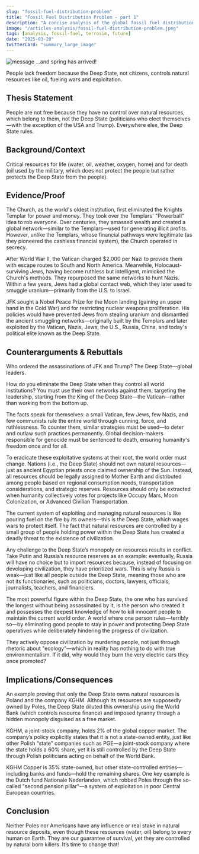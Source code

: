 ```yaml
---
slug: "fossil-fuel-distribution-problem"
title: "Fossil Fuel Distribution Problem - part 1"
description: "A concise analysis of the global fossil fuel distribution crisis, exploring logistical hurdles, geopolitical tensions, and environmental consequences that impact energy systems worldwide"
image: "/articles-analysis/fossil-fuel-distribution-problem.jpeg"
tags: [analysis, fossil-fuel, terrosim, future]
date: "2025-03-20"
twitterCard: "summary_large_image"
---
```


![message](/articles-analysis/fossil-fuel-distribution-problem.jpeg)
...and spring has arrived!

People lack freedom because the Deep State, not citizens, controls natural resources like oil, fueling wars and exploitation.

<!-- truncate -->

## Thesis Statement

People are not free because they have no control over natural resources, which belong to them, not the Deep State (politicians who elect themselves—with the exception of the USA and Trump). Everywhere else, the Deep State rules.

## Background/Context

Critical resources for life (water, oil, weather, oxygen, home) and for death (oil used by the military, which does not protect the people but rather protects the Deep State from the people).

## Evidence/Proof

The Church, as the world's oldest institution, first eliminated the Knights Templar for power and money. They took over the Templars' "Powerball" idea to rob everyone. Over centuries, they amassed wealth and created a global network—similar to the Templars—used for generating illicit profits. However, unlike the Templars, whose financial pathways were legitimate (as they pioneered the cashless financial system), the Church operated in secrecy.

After World War II, the Vatican charged $2,000 per Nazi to provide them with escape routes to South and North America. Meanwhile, Holocaust-surviving Jews, having become ruthless but intelligent, mimicked the Church's methods. They repurposed the same networks to hunt Nazis. Within a few years, Jews had a global contact web, which they later used to smuggle uranium—primarily from the U.S. to Israel.

JFK sought a Nobel Peace Prize for the Moon landing (gaining an upper hand in the Cold War) and for restricting nuclear weapons proliferation. His policies would have prevented Jews from stealing uranium and dismantled the ancient smuggling networks—originally built by the Templars and later exploited by the Vatican, Nazis, Jews, the U.S., Russia, China, and today's political elite known as the Deep State.

## Counterarguments & Rebuttals

Who ordered the assassinations of JFK and Trump? The Deep State—global leaders.

How do you eliminate the Deep State when they control all world institutions? You must use their own networks against them, targeting the leadership, starting from the King of the Deep State—the Vatican—rather than working from the bottom up.

The facts speak for themselves: a small Vatican, few Jews, few Nazis, and few communists rule the entire world through cunning, force, and ruthlessness. To counter them, similar strategies must be used—to deter and outlaw such practices permanently. Global decision-makers responsible for genocide must be sentenced to death, ensuring humanity's freedom once and for all.

To eradicate these exploitative systems at their root, the world order must change. Nations (i.e., the Deep State) should not own natural resources—just as ancient Egyptian priests once claimed ownership of the Sun. Instead, all resources should be legally assigned to Mother Earth and distributed among people based on regional consumption needs, transportation considerations, and strategic reserves. Resources should only be extracted when humanity collectively votes for projects like Occupy Mars, Moon Colonization, or Advanced Civilian Transportation.

The current system of exploiting and managing natural resources is like pouring fuel on the fire by its owners—this is the Deep State, which wages wars to protect itself. The fact that natural resources are controlled by a small group of people holding power within the Deep State has created a deadly threat to the existence of civilization.

Any challenge to the Deep State’s monopoly on resources results in conflict. Take Putin and Russia’s resource reserves as an example: eventually, Russia will have no choice but to import resources because, instead of focusing on developing civilization, they have prioritized wars. This is why Russia is weak—just like all people outside the Deep State, meaning those who are not its functionaries, such as politicians, doctors, lawyers, officials, journalists, teachers, and financiers.

The most powerful figure within the Deep State, the one who has survived the longest without being assassinated by it, is the person who created it and possesses the deepest knowledge of how to kill innocent people to maintain the current world order. A world where one person rules—terribly so—by eliminating good people to stay in power and protecting Deep State operatives while deliberately hindering the progress of civilization.

They actively oppose civilization by murdering people, not just through rhetoric about "ecology"—which in reality has nothing to do with true environmentalism. If it did, why would they burn the very electric cars they once promoted?

## Implications/Consequences

An example proving that only the Deep State owns natural resources is Poland and the company KGHM. Although its resources are supposedly owned by Poles, the Deep State diluted this ownership using the World Bank (which controls resource finance) and imposed tyranny through a hidden monopoly disguised as a free market.

KGHM, a joint-stock company, holds 2% of the global copper market. The company’s policy explicitly states that it is not a state-owned entity, just like other Polish “state” companies such as PGE—a joint-stock company where the state holds a 60% share, yet it is still controlled by the Deep State through Polish politicians acting on behalf of the World Bank.

KGHM Copper is 35% state-owned, but other state-controlled entities—including banks and funds—hold the remaining shares. One key example is the Dutch fund Nationale Nederlanden, which robbed Poles through the so-called "second pension pillar"—a system of exploitation in poor Central European countries.

## Conclusion

Neither Poles nor Americans have any influence or real stake in natural resource deposits, even though these resources (water, oil) belong to every human on Earth. They are our guarantee of survival, yet they are controlled by natural born killers.
It’s time to change that!
